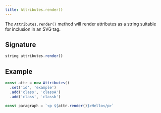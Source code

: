 ```yaml
---
title: Attributes.render()
---
```


The `Attributes.render()` method will render attributes as a string suitable
for inclusion in an SVG tag.

## Signature

```js
string attributes.render()
```

## Example

```js
const attr = new Attributes()
  .set('id', 'example')
  .add('class', 'classA')
  .add('class', 'classb')

const paragraph = `<p ${attr.render()}>Hello</p>`
```
